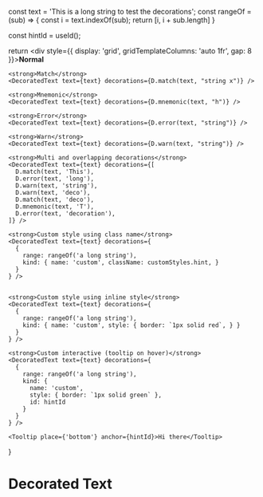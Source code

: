 
  const text = 'This is a long string to test the decorations';
  const rangeOf = (sub) => {
    const i = text.indexOf(sub);
    return [i, i + sub.length]
  }

  const hintId = useId();

  return <div style={{
    display: 'grid',
    gridTemplateColumns: 'auto 1fr',
    gap: 8
  }}><strong>Normal</strong> <DecoratedText text={text} />

    <strong>Match</strong>
    <DecoratedText text={text} decorations={D.match(text, "string x")} />

    <strong>Mnemonic</strong>
    <DecoratedText text={text} decorations={D.mnemonic(text, "h")} />

    <strong>Error</strong>
    <DecoratedText text={text} decorations={D.error(text, "string")} />

    <strong>Warn</strong>
    <DecoratedText text={text} decorations={D.warn(text, "string")} />

    <strong>Multi and overlapping decorations</strong>
    <DecoratedText text={text} decorations={[
      D.match(text, 'This'),
      D.error(text, 'long'),
      D.warn(text, 'string'),
      D.warn(text, 'deco'),
      D.match(text, 'deco'),
      D.mnemonic(text, 'T'),
      D.error(text, 'decoration'),
    ]} />

    <strong>Custom style using class name</strong>
    <DecoratedText text={text} decorations={
      {
        range: rangeOf('a long string'),
        kind: { name: 'custom', className: customStyles.hint, }
      }
    } />


    <strong>Custom style using inline style</strong>
    <DecoratedText text={text} decorations={
      {
        range: rangeOf('a long string'),
        kind: { name: 'custom', style: { border: `1px solid red`, } }
      }
    } />

    <strong>Custom interactive (tooltip on hover)</strong>
    <DecoratedText text={text} decorations={
      {
        range: rangeOf('a long string'),
        kind: {
          name: 'custom',
          style: { border: `1px solid green` },
          id: hintId
        }
      }
    } />

    <Tooltip place={'bottom'} anchor={hintId}>Hi there</Tooltip>

  </div>
}

# Decorated Text

<Demo />
